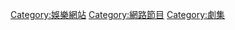 {{noteTA
|G1 = IT
}}

[[Category:娛樂網站|Category:娛樂網站]]
[[Category:網路節目‎|Category:網路節目‎]]
[[Category:劇集|Category:劇集]]